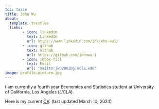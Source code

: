 ```yaml
---
toc: false
title: John Wu
about:
  template: trestles
  links:
        - icon: linkedin
          text: LinkedIn
          url: https://www.linkedin.com/in/john-wu1/
        - icon: github
          text: Github
          url: https://github.com/johnwu-1
        - icon: inbox-fill
          text: Email
          url: "mailto:jwu2002@g.ucla.edu"
image: profile-picture.jpg
---
```


I am currently a fourth year Economics and Statistics student at University of California, Los Angeles (*UCLA*). 

Here is my current [CV](/docs/CV/CV.pdf "CV"). (last updated March 10, 2024)

